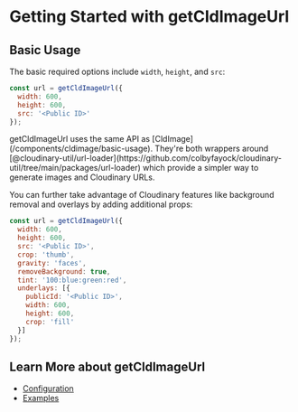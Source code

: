 

<Head>
  <title>getCldImageUrl - Next Cloudinary</title>
  <meta name="og:title" content="Getting Started with getCldImageUrl - Next Cloudinary" />
  <meta name="og:url" content={`https://next-cloudinary.spacejelly.dev/helpers/getcldimageurl/basic-usage`} />
</Head>

<OgImage
  title="getCldImageUrl"
  twitterTitle="Getting Started with getCldImageUrl"
/>

# Getting Started with getCldImageUrl

## Basic Usage

The basic required options include `width`, `height`, and `src`:

```js
const url = getCldImageUrl({
  width: 600,
  height: 600,
  src: '<Public ID>'
});
```

<Callout emoji={false}>
  getCldImageUrl uses the same API as [CldImage](/components/cldimage/basic-usage). They're both wrappers around [@cloudinary-util/url-loader](https://github.com/colbyfayock/cloudinary-util/tree/main/packages/url-loader) which provide a simpler way to generate images and Cloudinary URLs.
</Callout>

You can further take advantage of Cloudinary features like background removal and overlays by adding additional props:

```js
const url = getCldImageUrl({
  width: 600,
  height: 600,
  src: '<Public ID>',
  crop: 'thumb',
  gravity: 'faces',
  removeBackground: true,
  tint: '100:blue:green:red',
  underlays: [{
    publicId: '<Public ID>',
    width: 600,
    height: 600,
    crop: 'fill'
  }]
});
```

## Learn More about getCldImageUrl
* [Configuration](/helpers/getcldimageurl/configuration)
* [Examples](/helpers/getcldimageurl/examples)